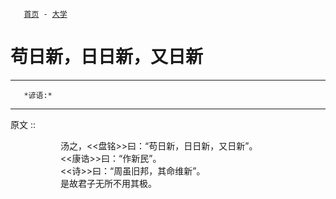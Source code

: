 <div class="nav">
	[[../index|首页]] - [[index|大学]]
</div>
= 苟日新，日日新，又日新 =
----
    *谚语:* 
----

原文 ::
:: 汤之，<<盘铭>>曰：“苟日新，日日新，又日新”。
:: <<康诰>>曰：“作新民”。
:: <<诗>>曰：“周虽旧邦，其命维新”。
:: 是故君子无所不用其极。
